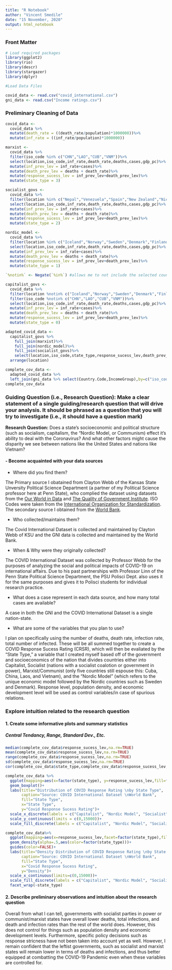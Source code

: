 ```yaml
---
title: "R Notebook"
author: "Vincent Smedile"
date: "15 November, 2020"
output: html_notebook
---
```


### Front Matter
```r
# Load required packages
library(ggplot2)
library(rio)
library(descr)
library(stargazer)
library(dplyr)
```

```r
#Load Data Files

covid_data <- read.csv("covid_international.csv")
gni_data <- read.csv("Income ratings.csv")
```

### Preliminary Cleaning of Data

```r
covid_data <-
  covid_data %>%
  mutate(death_rate = ((death_rate/population)*1000000))%>%
  mutate(inf_rate = ((inf_rate/population)*1000000))

marxist <-
  covid_data %>%
  filter(iso_code %in% c("CHN","LAO","CUB","VNM"))%>%
  select(location,iso_code,inf_rate,death_rate,deaths,cases,gdp_pc)%>%
  mutate(inf_prev_lev = inf_rate+cases)%>%
  mutate(death_prev_lev = deaths + death_rate)%>%
  mutate(response_sucess_lev = inf_prev_lev+death_prev_lev)%>%
  mutate(state_type = 3)

socialist_govs <-
  covid_data %>%
  filter(location %in% c("Nepal","Venezuela","Spain","New Zealand","Nicaragua","Argenti","Mozambique","Moldova","Angola","Algeria"))%>%
  select(location,iso_code,inf_rate,death_rate,deaths,cases,gdp_pc)%>%
  mutate(inf_prev_lev = inf_rate+cases)%>%
  mutate(death_prev_lev = deaths + death_rate)%>%
  mutate(response_sucess_lev = inf_prev_lev+death_prev_lev)%>%
  mutate(state_type = 2)

nordic_model <- 
  covid_data %>%
  filter(location %in% c("Iceland","Norway","Sweden","Denmark","Finland"))%>%
  select(location,iso_code,inf_rate,death_rate,deaths,cases,gdp_pc)%>%
  mutate(inf_prev_lev = inf_rate+cases)%>%
  mutate(death_prev_lev = deaths + death_rate)%>%
  mutate(response_sucess_lev = inf_prev_lev+death_prev_lev)%>%
  mutate(state_type = 1)

`%notin%` <- Negate(`%in%`) #allows me to not include the selected countries when filtering

capitalist_govs <- 
  covid_data %>%
  filter(location %notin% c("Iceland","Norway","Sweden","Denmark","Finland","Nepal","Venezuela","Spain","New Zealand","Nicaragua","Argenti","Mozambique","Moldova","Angola","Algeria"))%>%
  filter(iso_code %notin% c("CHN","LAO","CUB","VNM"))%>%
  select(location,iso_code,inf_rate,death_rate,deaths,cases,gdp_pc)%>%
  mutate(inf_prev_lev = inf_rate+cases)%>%
  mutate(death_prev_lev = deaths + death_rate)%>%
  mutate(response_sucess_lev = inf_prev_lev+death_prev_lev)%>%
  mutate(state_type = 0)

adapted_covid_data <-
  capitalist_govs %>%
    full_join(marxist)%>%
    full_join(nordic_model)%>%
    full_join(socialist_govs)%>%
    select(location,iso_code,state_type,response_sucess_lev,death_prev_lev,inf_prev_lev,gdp_pc)%>%
  arrange(location)

complete_cov_data <-
  adapted_covid_data %>%
  left_join(gni_data %>% select(Country.Code,IncomeGroup),by=c("iso_code"="Country.Code"))
complete_cov_data
```


### Guiding Question (i.e., Research Question): Make a clear statement of a single guiding/research question that will drive your analysis.  It should be phrased as a question that you will try to investigate (i.e., it should have a question mark) 

**Research Question:** Does a state's socioeconomic and political structure (such as socialism, capitalism, the "Nordic Model, or Communism) effect it's ability to deal with the Coronavirus? And what other factors might cause the disparity we see between nations like the United States and nations like Vietnam?

#### - Become acquainted with your data sources

  - Where did you find them?
  
  The Primary source I obatained from Clayton Webb of the Kansas State Unversity Political Science Department (a partner of my Political Science professor here at Penn State), who complied the dataset using datasets from the [Our World in Data](https://ourworldindata.org/) and [The Quality of Government Institute](https://qog.pol.gu.se/). ISO Codes were taken from the [International Organization for Standardization](https://www.iso.org/about-us.html). The secondary source I obtained from the [World Bank](https://data.worldbank.org/indicator/NY.GNP.PCAP.CD).

  
  - Who collected/maintains them?
  
  The Covid International Dataset is collected and maintained by Clayton Webb of KSU and the GNI data is collected and maintained by the World Bank.
  
  - When & Why were they originally collected?
  
  The COVID International Dataset was collected by Professor Webb for the purposes of analyzing the social and political impacts of COVID-19 on international affairs. Due to his past partnerships with Professor Linn of the Penn State Political Science Department, the PSU Polisci Dept. also uses it for the same purposes and gives it to Polisci students for individual research practice. 
  
  - What does a case represent in each data source, and how many total cases are available?
  
  A case in both the GNI and the COVID International Dataset is a single nation-state.
  
  - What are some of the variables that you plan to use?

I plan on specifically using the number of deaths, death rate, infection rate, total number of infected. These will be all summed together to create a COVID Response Sucess Rating (CRSR), which will then be evaliated by the "State Type," a variable that I created myself based off of the government and socioeconomics of the nation that divides countries either into Capitalist, Socialist (nations with a socialist coalotion or government in power), Marxist/Communist (only five countries still espouse this: Cuba, China, Laos, and Vietnam), and the "Nordic Model" (which refers to the unique economic model followed by the Nordic countries such as Sweden and Denmark). Response level, population density, and economic development level will be used as control variables/in case of spurious relations.

### Explore intuition related to the research question 

#### 1. Create some informative plots and summary statistics 

##### Central Tendancy, Range, Standard Dev., Etc. 

```r
median(complete_cov_data$response_sucess_lev,na.rm=TRUE)
mean(complete_cov_data$response_sucess_lev,na.rm=TRUE)
range(complete_cov_data$response_sucess_lev,na.rm=TRUE)
sd(complete_cov_data$response_sucess_lev,na.rm=TRUE)
cor(complete_cov_data$state_type,complete_cov_data$response_sucess_lev, use = "pairwise.complete.obs",method = "pearson")
```

```r
complete_cov_data %>%
  ggplot(mapping=aes(x=factor(state_type), y=response_sucess_lev,fill=factor(state_type)))+
  geom_boxplot()+
  labs(title="Distribution of COVID Response Rating \nby State Type",
       caption="Source: COVID International Dataset \nWorld Bank",
       fill="State Type",
       x="State Type",
       y="Covid Response Sucess Rating")+
  scale_x_discrete(labels = c("Capitalist", "Nordic Model", "Socialist", "Marxist"))+
  scale_y_continuous(limits = c(0,15000))+
  scale_fill_discrete(labels = c("Capitalist", "Nordic Model", "Socialist", "Marxist"))
```

```r
complete_cov_data%>%
  ggplot(mapping=aes(x=response_sucess_lev,facet=factor(state_type),fill=factor(state_type)))+
  geom_density(alpha=.5,aes(color=factor(state_type)))+
  guides(color=FALSE)+
  labs(title="Density Distribution of COVID Response Rating \nby State Type",
       caption="Source: COVID International Dataset \nWorld Bank",
       fill="State Type",
       x="Covid Response Sucess Rating",
       y="Density")+
  scale_x_continuous(limits=c(0,15000))+
  scale_fill_discrete(labels = c("Capitalist", "Nordic Model", "Socialist", "Marxist"))+
  facet_wrap(~state_type)
```


#### 2. Describe preliminary observations and intuition about the research question

Overall from what I can tell, governments with socialist parties in power or communist/marxist states have overall lower deaths, total infections, and death and infection rates than the rest of the world does. However, this does not control for things such as population density and economic development levels. Furthermore, specific policy decisions such as response stricness have not been taken into account yet as well. However, I remain confident that the leftist governments, such as socialist and marxist states will remain lower in terms of deaths and infections, and thus better equipped at combatting the COVID-19 Pandemic even when these variables are controlled for.

